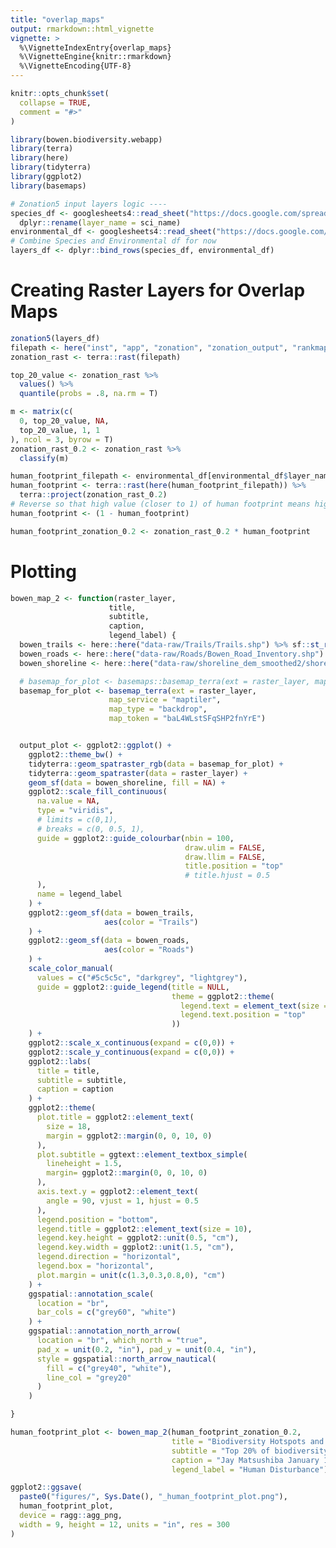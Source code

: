 ```yaml
---
title: "overlap_maps"
output: rmarkdown::html_vignette
vignette: >
  %\VignetteIndexEntry{overlap_maps}
  %\VignetteEngine{knitr::rmarkdown}
  %\VignetteEncoding{UTF-8}
---
```


```r
knitr::opts_chunk$set(
  collapse = TRUE,
  comment = "#>"
)
```

```r
library(bowen.biodiversity.webapp)
library(terra)
library(here)
library(tidyterra)
library(ggplot2)
library(basemaps)
```

```r
# Zonation5 input layers logic ----
species_df <- googlesheets4::read_sheet("https://docs.google.com/spreadsheets/d/1ehO30w4i7EDafilNyRpq3sgc86fm8g_TmYMI4ql3qms/edit?usp=sharing") %>%
  dplyr::rename(layer_name = sci_name)
environmental_df <- googlesheets4::read_sheet("https://docs.google.com/spreadsheets/d/1S7U53ukf74y3YaCDZUUSCh2Rv_wpbdZ4veH-BotoQKo/edit?gid=0#gid=0")
# Combine Species and Environmental df for now
layers_df <- dplyr::bind_rows(species_df, environmental_df)
```

# Creating Raster Layers for Overlap Maps

```r
zonation5(layers_df)
filepath <- here("inst", "app", "zonation", "zonation_output", "rankmap.tif")
zonation_rast <- terra::rast(filepath)

top_20_value <- zonation_rast %>%
  values() %>%
  quantile(probs = .8, na.rm = T)

m <- matrix(c(
  0, top_20_value, NA,
  top_20_value, 1, 1
), ncol = 3, byrow = T)
zonation_rast_0.2 <- zonation_rast %>%
  classify(m) 

human_footprint_filepath <- environmental_df[environmental_df$layer_name == "Human Footprint", "full_path"] %>% unlist()
human_footprint <- terra::rast(here(human_footprint_filepath)) %>%
  terra::project(zonation_rast_0.2) 
# Reverse so that high value (closer to 1) of human footprint means higher disturbance
human_footprint <- (1 - human_footprint)

human_footprint_zonation_0.2 <- zonation_rast_0.2 * human_footprint
```

# Plotting
```r
bowen_map_2 <- function(raster_layer,
                      title,
                      subtitle,
                      caption,
                      legend_label) {
  bowen_trails <- here::here("data-raw/Trails/Trails.shp") %>% sf::st_read()
  bowen_roads <- here::here("data-raw/Roads/Bowen_Road_Inventory.shp") %>% sf::st_read()
  bowen_shoreline <- here::here("data-raw/shoreline_dem_smoothed2/shoreline_dem_smoothed2.shp") %>% sf::st_read()

  # basemap_for_plot <- basemaps::basemap_terra(ext = raster_layer, map_service = "carto", map_type = "voyager")
  basemap_for_plot <- basemap_terra(ext = raster_layer,
                      map_service = "maptiler",
                      map_type = "backdrop",
                      map_token = "baL4WLstSFqSHP2fnYrE")


  output_plot <- ggplot2::ggplot() +
    ggplot2::theme_bw() +
    tidyterra::geom_spatraster_rgb(data = basemap_for_plot) +
    tidyterra::geom_spatraster(data = raster_layer) +
    geom_sf(data = bowen_shoreline, fill = NA) +
    ggplot2::scale_fill_continuous(
      na.value = NA,
      type = "viridis",
      # limits = c(0,1),
      # breaks = c(0, 0.5, 1),
      guide = ggplot2::guide_colourbar(nbin = 100,
                                       draw.ulim = FALSE,
                                       draw.llim = FALSE,
                                       title.position = "top"
                                       # title.hjust = 0.5
      ),
      name = legend_label
    ) +
    ggplot2::geom_sf(data = bowen_trails,
                     aes(color = "Trails")
    ) +
    ggplot2::geom_sf(data = bowen_roads,
                     aes(color = "Roads")
    ) +
    scale_color_manual(
      values = c("#5c5c5c", "darkgrey", "lightgrey"),
      guide = ggplot2::guide_legend(title = NULL,
                                    theme = ggplot2::theme(
                                      legend.text = element_text(size = 10, margin = margin(r = 5, l = 5, b = 5)),
                                      legend.text.position = "top"
                                    ))
    ) +
    ggplot2::scale_x_continuous(expand = c(0,0)) +
    ggplot2::scale_y_continuous(expand = c(0,0)) +
    ggplot2::labs(
      title = title,
      subtitle = subtitle,
      caption = caption
    ) +
    ggplot2::theme(
      plot.title = ggplot2::element_text(
        size = 18,
        margin = ggplot2::margin(0, 0, 10, 0)
      ),
      plot.subtitle = ggtext::element_textbox_simple(
        lineheight = 1.5,
        margin= ggplot2::margin(0, 0, 10, 0)
      ),
      axis.text.y = ggplot2::element_text(
        angle = 90, vjust = 1, hjust = 0.5
      ),
      legend.position = "bottom",
      legend.title = ggplot2::element_text(size = 10),
      legend.key.height = ggplot2::unit(0.5, "cm"),
      legend.key.width = ggplot2::unit(1.5, "cm"),
      legend.direction = "horizontal",
      legend.box = "horizontal",
      plot.margin = unit(c(1.3,0.3,0.8,0), "cm")
    ) +
    ggspatial::annotation_scale(
      location = "br",
      bar_cols = c("grey60", "white")
    ) +
    ggspatial::annotation_north_arrow(
      location = "br", which_north = "true",
      pad_x = unit(0.2, "in"), pad_y = unit(0.4, "in"),
      style = ggspatial::north_arrow_nautical(
        fill = c("grey40", "white"),
        line_col = "grey20"
      )
    )

}

human_footprint_plot <- bowen_map_2(human_footprint_zonation_0.2,
                                    title = "Biodiversity Hotspots and Human Footprint",
                                    subtitle = "Top 20% of biodiversity locations on Bowen Island, with scale corresponding to relative human disturbance. Higher values, towards 1.0, indicate higher levels of disturbance from human activity. Lower values, towards 0.0, show lower levels of disturbance.",
                                    caption = "Jay Matsushiba January 13 2025",
                                    legend_label = "Human Disturbance")

ggplot2::ggsave(
  paste0("figures/", Sys.Date(), "_human_footprint_plot.png"),
  human_footprint_plot,
  device = ragg::agg_png,
  width = 9, height = 12, units = "in", res = 300
)
```

